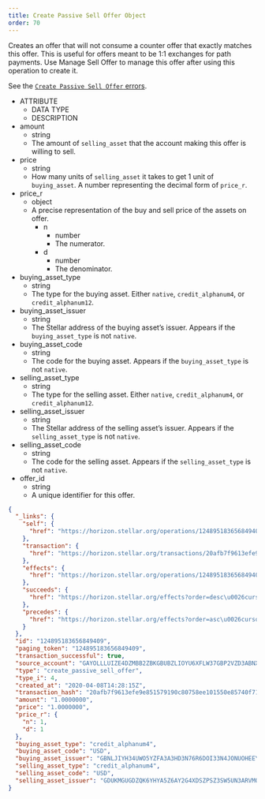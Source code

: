 ```yaml
---
title: Create Passive Sell Offer Object
order: 70
---
```



Creates an offer that will not consume a counter offer that exactly matches this
offer. This is useful for offers meant to be 1:1 exchanges for path payments.
Use Manage Sell Offer to manage this offer after using this operation to create
it.

See the
[`Create Passive Sell Offer` errors](../../../errors/result-codes/operation-specific/passive-sell-offer.mdx).

<AttributeTable>

- ATTRIBUTE
  - DATA TYPE
  - DESCRIPTION
- amount
  - string
  - The amount of `selling_asset` that the account making this offer is willing
    to sell.
- price
  - string
  - How many units of `selling_asset` it takes to get 1 unit of `buying_asset`.
    A number representing the decimal form of `price_r`.
- price_r
  - object
  - A precise representation of the buy and sell price of the assets on offer.
    - n
      - number
      - The numerator.
    - d
      - number
      - The denominator.
- buying_asset_type
  - string
  - The type for the buying asset. Either `native`, `credit_alphanum4`, or
    `credit_alphanum12`.
- buying_asset_issuer
  - string
  - The Stellar address of the buying asset’s issuer. Appears if the
    `buying_asset_type` is not `native`.
- buying_asset_code
  - string
  - The code for the buying asset. Appears if the `buying_asset_type` is not
    `native`.
- selling_asset_type
  - string
  - The type for the selling asset. Either `native`, `credit_alphanum4`, or
    `credit_alphanum12`.
- selling_asset_issuer
  - string
  - The Stellar address of the selling asset’s issuer. Appears if the
    `selling_asset_type` is not `native`.
- selling_asset_code
  - string
  - The code for the selling asset. Appears if the `selling_asset_type` is not
    `native`.
- offer_id
  - string
  - A unique identifier for this offer.

</AttributeTable>

<ExampleResponse>

```json
{
  "_links": {
    "self": {
      "href": "https://horizon.stellar.org/operations/124895183656849409"
    },
    "transaction": {
      "href": "https://horizon.stellar.org/transactions/20afb7f9613efe9e851579190c80758ee101550e85740f71274c3eb3f0cb0418"
    },
    "effects": {
      "href": "https://horizon.stellar.org/operations/124895183656849409/effects"
    },
    "succeeds": {
      "href": "https://horizon.stellar.org/effects?order=desc\u0026cursor=124895183656849409"
    },
    "precedes": {
      "href": "https://horizon.stellar.org/effects?order=asc\u0026cursor=124895183656849409"
    }
  },
  "id": "124895183656849409",
  "paging_token": "124895183656849409",
  "transaction_successful": true,
  "source_account": "GAYOLLLUIZE4DZMBB2ZBKGBUBZLIOYU6XFLW37GBP2VZD3ABNXCW4BVA",
  "type": "create_passive_sell_offer",
  "type_i": 4,
  "created_at": "2020-04-08T14:28:15Z",
  "transaction_hash": "20afb7f9613efe9e851579190c80758ee101550e85740f71274c3eb3f0cb0418",
  "amount": "1.0000000",
  "price": "1.0000000",
  "price_r": {
    "n": 1,
    "d": 1
  },
  "buying_asset_type": "credit_alphanum4",
  "buying_asset_code": "USD",
  "buying_asset_issuer": "GBNLJIYH34UWO5YZFA3A3HD3N76R6DOI33N4JONUOHEEYZYCAYTEJ5AK",
  "selling_asset_type": "credit_alphanum4",
  "selling_asset_code": "USD",
  "selling_asset_issuer": "GDUKMGUGDZQK6YHYA5Z6AY2G4XDSZPSZ3SW5UN3ARVMO6QSRDWP5YLEX"
}
```

</ExampleResponse>
